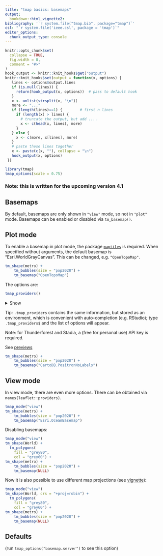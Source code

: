 ```yaml
---
title: "tmap basics: basemaps"
output: 
  bookdown::html_vignette2:
bibliography: '`r system.file("tmap.bib", package="tmap")`'
csl: "`r system.file('ieee.csl', package = 'tmap')`"
editor_options: 
  chunk_output_type: console
---
```


```r
knitr::opts_chunk$set(
  collapse = TRUE,
  fig.width = 8,
  comment = "#>"
)
hook_output <- knitr::knit_hooks$get("output")
knitr::knit_hooks$set(output = function(x, options) {
   lines <- options$output.lines
   if (is.null(lines)) {
     return(hook_output(x, options))  # pass to default hook
   }
   x <- unlist(strsplit(x, "\n"))
   more <- "..."
   if (length(lines)==1) {        # first n lines
     if (length(x) > lines) {
       # truncate the output, but add ....
       x <- c(head(x, lines), more)
     }
   } else {
     x <- c(more, x[lines], more)
   }
   # paste these lines together
   x <- paste(c(x, ""), collapse = "\n")
   hook_output(x, options)
 })

```


```r
library(tmap)
tmap_options(scale = 0.75)
```

### Note: this is written for the upcoming version 4.1

## Basemaps

By default, basemaps are only shown in `"view"` mode, so not in `"plot"` mode. Basemaps can be enabled or disabled via `tm_basemap()`. 

## Plot mode

To enable a basemap in plot mode, the package [`maptiles`](https://github.com/riatelab/maptiles/) is required. When specified without arguments, the default basemap is "Esri.WorldGrayCanvas". This can be changed, e.g. `"OpenTopoMap"`. 

```r
tm_shape(metro) +
	tm_bubbles(size = "pop2020") +
	tm_basemap("OpenTopoMap")
```

The options are:

```r
tmap_providers()
```

<details>
<summary>Show</summary>
```r
tmap_providers()
```
</details> 


Tip: `.tmap_providers` contains the same information, but stored as an environment, which is convenient with auto-completion (e.g. RStudio); type `.tmap_providers$` and the list of options will appear.

Note: for Thunderforest and Stadia, a (free for personal use) API key is required.


See [previews](https://leaflet-extras.github.io/leaflet-providers/preview/)

```r
tm_shape(metro) +
	tm_bubbles(size = "pop2020") +
	tm_basemap("CartoDB.PositronNoLabels")
```



## View mode

In view mode, there are even more options. There can be obtained via `names(leaflet::providers)`.

```r
tmap_mode("view")
tm_shape(metro) +
	tm_bubbles(size = "pop2020") +
	tm_basemap("Esri.OceanBasemap")
```


Disabling basemaps:

```r
tmap_mode("view")
tm_shape(World) +
  tm_polygons(
    fill = "grey80", 
    col = "grey60") +
tm_shape(metro) +
	tm_bubbles(size = "pop2020") +
	tm_basemap(NULL)
```

Now it is also possible to use different map projections (see [vignette](https://r-tmap.github.io/tmap/articles/foundations_crs)):

```r
tmap_mode("view")
tm_shape(World, crs = "+proj=robin") +
  tm_polygons(
    fill = "grey80", 
    col = "grey60") +
tm_shape(metro) +
	tm_bubbles(size = "pop2020") +
	tm_basemap(NULL)
```

## Defaults
(run `tmap_options("basemap.server")` to see this option)
